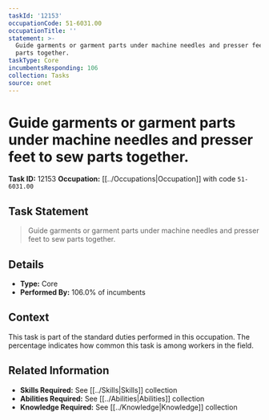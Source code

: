 ```yaml
---
taskId: '12153'
occupationCode: 51-6031.00
occupationTitle: ''
statement: >-
  Guide garments or garment parts under machine needles and presser feet to sew
  parts together.
taskType: Core
incumbentsResponding: 106
collection: Tasks
source: onet
---
```

# Guide garments or garment parts under machine needles and presser feet to sew parts together.

**Task ID:** 12153
**Occupation:** [[../Occupations|Occupation]] with code `51-6031.00`

## Task Statement

> Guide garments or garment parts under machine needles and presser feet to sew parts together.

## Details

- **Type:** Core
- **Performed By:** 106.0% of incumbents

## Context

This task is part of the standard duties performed in this occupation. The percentage indicates how common this task is among workers in the field.

## Related Information

- **Skills Required:** See [[../Skills|Skills]] collection
- **Abilities Required:** See [[../Abilities|Abilities]] collection
- **Knowledge Required:** See [[../Knowledge|Knowledge]] collection
